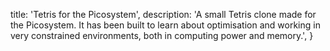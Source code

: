   title: 'Tetris for the Picosystem',
  description: 'A small Tetris clone made for the Picosystem. It has been built to learn about optimisation and working in very constrained environments, both in computing power and memory.',
}

